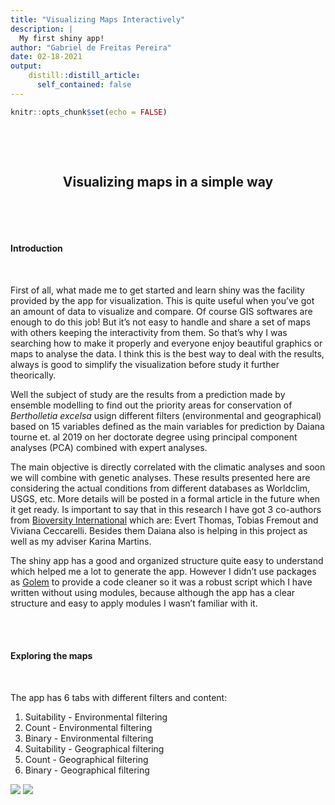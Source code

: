 ```yaml
---
title: "Visualizing Maps Interactively"
description: |
  My first shiny app!
author: "Gabriel de Freitas Pereira"
date: 02-18-2021
output:
    distill::distill_article:
      self_contained: false
---
```



```r
knitr::opts_chunk$set(echo = FALSE)
```
\  

\  
<div style="text-align: center">  
## Visualizing maps in a simple way ##
</div>
\ 
  

\  

#### __Introduction__ 

\  
\  

<div class=text-justify>

  First of all, what made me to get started and learn shiny was the facility provided by the app
for visualization. This is quite useful when you've got an amount of data to visualize and compare.
Of course GIS softwares are enough to do this job! But it's not easy to handle and share a set of maps
with others keeping the interactivity from them. So that's why I was searching how to make it properly and everyone enjoy beautiful graphics or maps to analyse the data. I think this is the best way to deal with the results, always is good to simplify the visualization before study it further theorically.

  Well the subject of study are the results from a prediction made by ensemble modelling to find out
the priority areas for conservation of _Bertholletia excelsa_ usign different filters (environmental and
geographical) based on 15 variables defined as the main variables for prediction by Daiana tourne et. al 2019 on her doctorate degree using principal component analyses (PCA) combined with expert analyses.

  The main objective is directly correlated with the climatic analyses and soon we will combine with genetic analyses. These results presented here are considering the actual conditions from different databases as Worldclim, USGS, etc. More details will be posted in a formal article in the future when it get ready.
Is important to say that in this research I have got 3 co-authors from [Bioversity International](https://www.bioversityinternational.org/) which are: Evert Thomas, Tobias Fremout and Viviana Ceccarelli. Besides them Daiana also is helping in this project as well as my adviser Karina Martins.

  The shiny app has a good and organized structure quite easy to understand which helped me a lot to
generate the app. However I didn't use packages as [Golem](https://cran.r-project.org/web/packages/golem/golem.pdf) to provide a code cleaner so it was a robust script which I have written without using modules, because although the app has a clear structure and easy to apply modules I wasn't familiar with it.


</div>

\          
\  

#### __Exploring the maps__        

\  
\  

  The app has 6 tabs with different filters and content:
  
1. Suitability - Environmental filtering
1. Count - Environmental filtering
1. Binary - Environmental filtering
1. Suitability - Geographical filtering
1. Count - Geographical filtering
1. Binary - Geographical filtering   


![](https://youtu.be/zNzZ1PfUDNk)
![](https://www.youtube.com/watch?v=zNzZ1PfUDNk)



